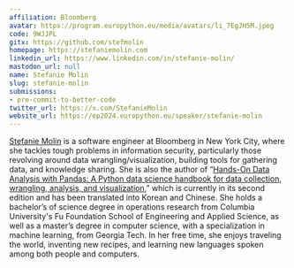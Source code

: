 ```yaml
---
affiliation: Bloomberg
avatar: https://program.europython.eu/media/avatars/li_7EgJHSM.jpeg
code: 9WJJPL
gitx: https://github.com/stefmolin
homepage: https://stefaniemolin.com
linkedin_url: https://www.linkedin.com/in/stefanie-molin/
mastodon_url: null
name: Stefanie Molin
slug: stefanie-molin
submissions:
- pre-commit-to-better-code
twitter_url: https://x.com/StefanieMolin
website_url: https://ep2024.europython.eu/speaker/stefanie-molin
---
```


[Stefanie Molin](https://stefaniemolin.com) is a software engineer at Bloomberg in New York City, where she tackles tough problems in information security, particularly those revolving around data wrangling/visualization, building tools for gathering data, and knowledge sharing. She is also the author of “[Hands-On Data Analysis with Pandas: A Python data science handbook for data collection, wrangling, analysis, and visualization](https://www.amazon.com/Hands-Data-Analysis-Pandas-visualization/dp/1800563450),” which is currently in its second edition and has been translated into Korean and Chinese. She holds a bachelor’s of science degree in operations research from Columbia University's Fu Foundation School of Engineering and Applied Science, as well as a master’s degree in computer science, with a specialization in machine learning, from Georgia Tech. In her free time, she enjoys traveling the world, inventing new recipes, and learning new languages spoken among both people and computers.
